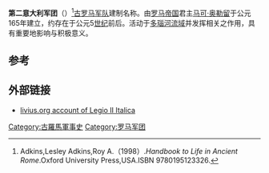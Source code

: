 {{Infobox military unit
|unit_name=第二意大利军团
|image=[[Image:Antoninianus_Gallienus_260-leg_2_Italica.jpg|300px]]
|caption=第二意大利军团的相关文物
|dates= 165年至5世纪
|country= [[罗马帝国|罗马帝国]]
|type= [[罗马军团|罗马军团]] 
|role= 
|size= 
|garrison= [[诺里库姆|诺里库姆]]
|ceremonial_chief=
|nickname= 
|patron=
|motto=
|colors=
|march=
|mascot={{tsl|en|Lupercal|母狼}} [[罗穆卢斯|罗穆卢斯]] [[瑞摩斯|瑞摩斯]]
|battles=镇压[[克劳狄乌斯·阿尔比努斯|克劳狄乌斯·阿尔比努斯]]叛乱等
|notable_commanders= [[马可·奥勒留|马可·奥勒留]]等
|anniversaries=
}}
'''第二意大利军团'''（{{lang-en|Legio II Italica}}）<ref>Adkins,Lesley Adkins,Roy A.（1998）.''Handbook to Life in Ancient Rome''.Oxford University Press,USA.ISBN 9780195123326.</ref>[[古罗马|古罗马]][[军队|军队]]建制名称。由[[罗马帝国|罗马帝国]]君主[[马可·奥勒留|马可·奥勒留]]于公元165年建立，约存在于公元5[[世纪|世纪]]前后。活动于[[多瑙河|多瑙河]][[流域|流域]]并发挥相关之作用，具有重要地影响与积极意义。

== 参考 ==
{{reflist}}

==外部链接==
*[http://www.livius.org/le-lh/legio/ii_italica.html livius.org account of Legio II Italica]
{{模板:罗马军团}}
[[Category:古羅馬軍事史|Category:古羅馬軍事史]]
[[Category:罗马军团|Category:罗马军团]]


{{古罗马小作品}}